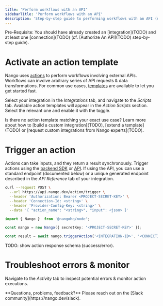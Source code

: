 ```yaml
---
title: 'Perform workflows with an API'
sidebarTitle: 'Perform workflows with an API'
description: 'Step-by-step guide to performing workflows with an API (using _actions_).'
---
```


<Info>
Pre-Requisite: You should have already created an [integration](TODO) and at least one [connection](TODO) (cf. [Authorize An API](TODO) step-by-step guide).
</Info>

# Activate an action template

Nango uses [actions](TODO) to perform workflows involving external APIs. Workflows can involve arbitrary series of API requests & data transformations. For common use cases, [templates](TODO) are available to let you get started fast.

Select your integration in the _Integrations_ tab, and navigate to the _Scripts_ tab. Available action templates will appear in the _Action Scripts_ section. Select the relevant one and enable it with the toggle.

<Tip>
Is there no action template matching your exact use case? Learn more about how to [build a custom integration](TODO), [extend a template](TODO) or [request custom integrations from Nango experts](TODO).
</Tip>

# Trigger an action

Actions can take inputs, and they return a result synchronously. Trigger actions using the [backend SDK](TODO:ref) or [API](TODO:ref). If using the API, you can use a standard endpoint (documented below) or a unique generated endpoint described in the _API Reference_ tab of your integration.

<Tabs>

<Tab title="cURL (standard endpoint)">

```bash
curl --request POST \
  --url https://api.nango.dev/action/trigger \
  --header 'Authorization: Bearer <PROJECT-SECRET-KEY>' \
  --header 'Connection-Id: <string>' \
  --header 'Provider-Config-Key: <string>' \
  --data '{ "action_name": "<string>", "input": <json> }'
```
</Tab>

<Tab title="Node SDK">

```ts
import { Nango }  from '@nangohq/node';

const nango = new Nango({ secretKey: '<PROJECT-SECRET-KEY>' });

const result = await nango.triggerAction('<INTEGRATION-ID>', '<CONNECTION-ID>', '<ACTION-NAME>', jsonInput);
```
</Tab>

</Tabs>

TODO: show action response schema (success/error).


# Troubleshoot errors & monitor

Navigate to the _Activity_ tab to inspect potential errors & monitor action executions. 


<Tip>
**Questions, problems, feedback?** Please reach out on the [Slack community](https://nango.dev/slack).
</Tip>